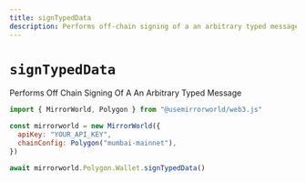 ```yaml
---
title: signTypedData
description: Performs off-chain signing of a an arbitrary typed message
---
```


# `signTypedData`

Performs Off Chain Signing Of A An Arbitrary Typed Message

```js
import { MirrorWorld, Polygon } from "@usemirrorworld/web3.js"

const mirrorworld = new MirrorWorld({
  apiKey: "YOUR_API_KEY",
  chainConfig: Polygon("mumbai-mainnet"),
})

await mirrorworld.Polygon.Wallet.signTypedData()
```
